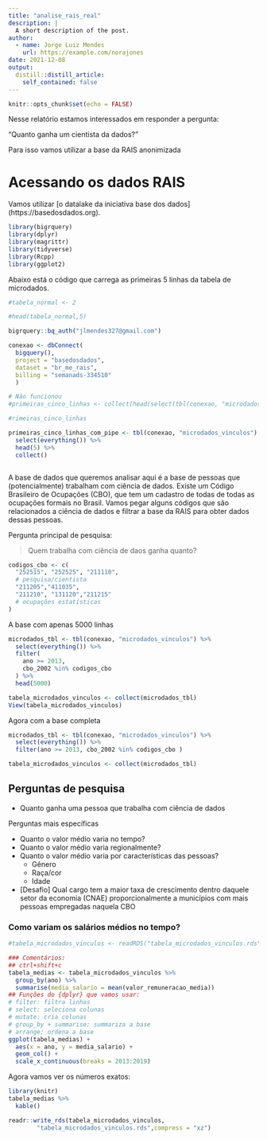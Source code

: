 ```yaml
---
title: "analise_rais_real"
description: |
  A short description of the post.
author:
  - name: Jorge Luiz Mendes
    url: https://example.com/norajones
date: 2021-12-08
output:
  distill::distill_article:
    self_contained: false
---
```



```r
knitr::opts_chunk$set(echo = FALSE)
```

Nesse relatório estamos interessados em responder a pergunta:

"Quanto ganha um cientista da dados?"

Para isso vamos utilizar a base da RAIS anonimizada

# Acessando os dados RAIS

Vamos utilizar [o datalake da iniciativa base dos dados] (https://basedosdados.org).



```r
library(bigrquery)
library(dplyr)
library(magrittr)
library(tidyverse)
library(Rcpp)
library(ggplot2)
```



Abaixo está o código que carrega as primeiras 5 linhas da tabela de microdados.

```r

#tabela_normal <- 2

#head(tabela_normal,5)


```
```r
bigrquery::bq_auth("jlmendes327@gmail.com")

conexao <- dbConnect(
  bigquery(),
  project = "basedosdados",
  dataset = "br_me_rais",
  billing = "semanads-334510"
  )

# Não funcionou
#primeiras_cinco_linhas <- collect(head(select(tbl(conexao, "microdados_vinculos"),everything()),5))

#rimeiras_cinco_linhas


```
```r
primeiras_cinco_linhas_com_pipe <- tbl(conexao, "microdados_vinculos") %>% 
  select(everything()) %>% 
  head(5) %>% 
  collect()



```
A base de dados que queremos analisar aqui é a base de pessoas que (potencialmente) trabalham com ciência de dados. Existe um Código Brasileiro de Ocupações (CBO), que tem um cadastro de todas de todas as ocupações formais no Brasil. Vamos pegar alguns códigos que são relacionados a ciência de dados e filtrar a base da RAIS para obter dados dessas pessoas.

Pergunta principal de pesquisa:

> Quem trabalha com ciência de daos ganha quanto?

```r
codigos_cbo <- c(
  "252515", "252525", "211110",
  # pesquisa/cientista
  "211205","411035",
  "211210", "131120","211215"
  # ocupações estatísticas
)

```
A base com apenas 5000 linhas
```r


microdados_tbl <- tbl(conexao, "microdados_vinculos") %>% 
  select(everything()) %>% 
  filter(
    ano >= 2013,
    cbo_2002 %in% codigos_cbo
  ) %>% 
  head(5000)
```
```r
tabela_microdados_vinculos <- collect(microdados_tbl)
View(tabela_microdados_vinculos)


```
Agora com a base completa

```r

microdados_tbl <- tbl(conexao, "microdados_vinculos") %>% 
  select(everything()) %>% 
  filter(ano >= 2013, cbo_2002 %in% codigos_cbo )

tabela_microdados_vinculos <- collect(microdados_tbl)


```
## Perguntas de pesquisa

- Quanto ganha uma pessoa que trabalha com ciência de dados

Perguntas mais específicas

- Quanto o valor médio varia no tempo?
- Quanto o valor médio varia regionalmente?
- Quanto o valor médio varia por características das pessoas?
    - Gênero
    - Raça/cor
    - Idade

- [Desafio] Qual cargo tem a maior taxa de crescimento dentro daquele setor da economia (CNAE) proporcionalmente a municípios com mais pessoas empregadas naquela CBO

### Como variam os salários médios no tempo?

```r


#tabela_microdados_vinculos <- readRDS("tabela_microdados_vinculos.rds")

### Comentários:
## ctrl+shift+c
tabela_medias <- tabela_microdados_vinculos %>% 
  group_by(ano) %>% 
  summarise(media_salario = mean(valor_remuneracao_media))
## Funções do {dplyr} que vamos usar:
# filter: filtra linhas
# select: seleciona colunas
# mutate: cria colunas
# group_by + summarise: summariza a base
# arrange: ordena a base
ggplot(tabela_medias) +
  aes(x = ano, y = media_salario) +
  geom_col() +
  scale_x_continuous(breaks = 2013:2019)


```
Agora vamos ver os números exatos:

```r
library(knitr)
tabela_medias %>% 
  kable()
```
```r
readr::write_rds(tabela_microdados_vinculos,
        "tabela_microdados_vinculos.rds",compress = "xz")

```
